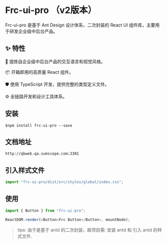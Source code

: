 
<Meta title="首页(v2版本)" />

# Frc-ui-pro （v2版本）

Frc-ui-pro 是基于 Ant Design 设计体系，二次封装的 React UI 组件库，主要用于研发企业级中后台产品。

## ✨ 特性

🌈 提炼自企业级中后台产品的交互语言和视觉风格。

📦 开箱即用的高质量 React 组件。

🛡 使用 TypeScript 开发，提供完整的类型定义文件。

⚙️ 全链路开发和设计工具体系。

## 安装

```shell
$npm install frc-ui-pro --save
```

## 文档地址

```
http://qbweb.qa.sumscope.com:3301
```

## 引入样式文件

```js
import "frc-ui-pro/dist/src/styles/global/index.css";
```

## 使用

```js
import { Button } from "frc-ui-pro";

ReactDOM.render(<Button>Frc Button</Button>, mountNode);
```

> tips: 由于是基于 antd 的二次封装，故项目需: 安装 antd 和 引入 antd 的样式文件.
